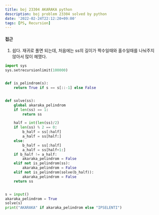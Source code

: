 ```yaml
---
title: boj 23304 AKARAKA python
description: boj problem 23304 solved by python
date: '2022-02-24T22:12:20+09:00'
tags: [PS, Recursion]
---
```


#### 접근
1. 쉽다. 재귀로 풀면 되는데, 처음에는 ss의 길이가 짝수일때와 홀수일때를 나눠주지 않아서 많이 헤맸다.
```python
import sys
sys.setrecursionlimit(100000)


def is_pelindrom(s):
    return True if s == s[::-1] else False


def solve(ss):
    global akaraka_pelindrom
    if len(ss) == 1:
        return ss

    half = int(len(ss)/2)
    if len(ss) % 2 == 0:
        b_half = ss[:half]
        a_half = ss[half:]
    else:
        b_half = ss[:half]
        a_half = ss[half+1:]
    if b_half != a_half:
        akaraka_pelindrom = False
    elif not is_pelindrom(ss):
        akaraka_pelindrom = False
    elif not is_pelindrom(solve(b_half)):
        akaraka_pelindrom = False
    return ss


s = input()
akaraka_pelindrom = True
solve(s)
print("AKARAKA" if akaraka_pelindrom else "IPSELENTI")
```
